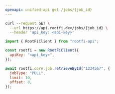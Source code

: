 ```yaml
---
openapi: unified-api get /jobs/{job_id}
---
```


<RequestExample>

```bash cURL
curl --request GET \
  --url https://api.rootfi.dev/jobs/{job_id} \
  --header 'api_key: <api-key>'
```

```javascript NodeJS
import { RootFiClient } from "rootfi-api";

const rootfi = new RootFiClient({
  apiKey: "<api_key>",
});

await rootfi.core.job.retrieveById("1234567", {
  jobType: "PULL",
  limit: 10,
  offset: 0,
});
```

</RequestExample>
